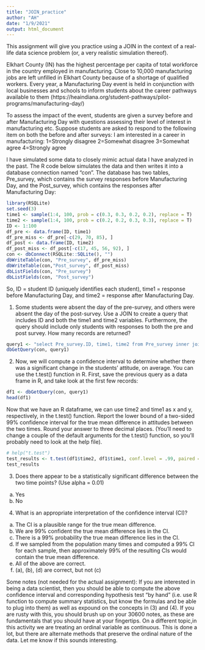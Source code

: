 ```yaml
---
title: "JOIN_practice"
author: "AH"
date: "1/9/2021"
output: html_document
---
```


This assignment will give you practice using a JOIN in the context of a real-life data science problem (or, a very realistic simulation thereof).

Elkhart County (IN) has the highest percentage per capita of total workforce in the country employed in manufacturing. Close to 10,000 manufacturing jobs are left unfilled in Elkhart County because of a shortage of qualified workers. Every year, a Manufacturing Day event is held in conjunction with local businesses and schools to inform students about the career pathways available to them (https://heaindiana.org/student-pathways/pilot-programs/manufacturing-day/)

To assess the impact of the event, students are given a survey before and after Manufacturing Day with questions assessing their level of interest in manufacturing etc. 
Suppose students are asked to respond to the following item on both the before and after surveys:
I am interested in a career in manufacturing:
1=Strongly disagree
2=Somewhat disagree
3=Somewhat agree
4=Strongly agree

I have simulated some data to closely mimic actual data I have analyzed in the past. The R code below simulates the data and then writes it into a database connection named "con". The database has two tables, Pre_survey, which contains the survey responses before Manufacturing Day, and the Post_survey, which contains the responses after Manufacturing Day:
```r
library(RSQLite)
set.seed(3)
time1 <- sample(1:4, 100, prob = c(0.3, 0.3, 0.2, 0.2), replace = T)
time2 <- sample(1:4, 100, prob = c(0.2, 0.2, 0.3, 0.3), replace = T)
ID <- 1:100
df_pre <- data.frame(ID, time1)
df_pre_miss <- df_pre[-c(29, 70, 85), ]
df_post <- data.frame(ID, time2)
df_post_miss <- df_post[-c(17, 45, 56, 92), ]
con <- dbConnect(RSQLite::SQLite(), "")
dbWriteTable(con, "Pre_survey", df_pre_miss)
dbWriteTable(con,"Post_survey", df_post_miss)
dbListFields(con, "Pre_survey")
dbListFields(con, "Post_survey")
```
So, ID = student ID (uniquely identifies each student), time1 = response before Manufacturing Day, and time2 = response after Manufacturing Day.

1. Some students were absent the day of the pre-survey, and others were absent the day of the post-survey. Use a JOIN to create a query that includes ID and both the time1 and time2 variables. Furthermore, the query should include only students with responses to both the pre and post survey. How many records are returned?
```r
query1 <- "select Pre_survey.ID, time1, time2 from Pre_survey inner join Post_survey on Pre_survey.ID = Post_survey.ID" 
dbGetQuery(con, query1)
```

2. Now, we will compute a confidence interval to determine whether there was a significant change in the students’ attitude, on average. You can use the t.test() function in R. First, save the previous query as a data frame in R, and take look at the first few records:
```r
df1 <- dbGetQuery(con, query1)
head(df1)
```
Now that we have an R dataframe, we can use time2 and time1 as x and y, respectively, in the t.test() function. Report the lower bound of a two-sided 99% confidence interval for the true mean difference in attitudes between the two times. Round your answer to three decimal places. (You'll need to change a couple of the default arguments for the t.test() function, so you'll probably need to look at the help file).

```r
# help("t.test")
test_results <- t.test(df1$time2, df1$time1, conf.level = .99, paired = TRUE)
test_results

```

3. Does there appear to be a statistically significant difference between the two time points? (Use alpha = 0.01)
a. Yes
b. No

4. What is an appropriate interpretation of the confidence interval (CI)?
a. The CI is a plausible range for the true mean difference.
b. We are 99% confident the true mean difference lies in the CI.
c. There is a 99% probability the true mean difference lies in the CI.
d. If we sampled from the population many times and computed a 99% CI for each sample, then approximately 99% of the resulting CIs would contain the true mean difference.
e. All of the above are correct.
f. (a), (b), (d) are correct, but not (c)


Some notes (not needed for the actual assignment): If you are interested in being a data scientist, then you should be able to compute the above confidence interval and corresponding hypothesis test "by hand" (i.e. use R function to compute summary statistics, but know the formulas and be able to plug into them) as well as expound on the concepts in (3) and (4). If you are rusty with this, you should brush up on your 30600 notes, as these are fundamentals that you should have at your fingertips. On a different topic,in this activity we are treating an ordinal variable as continuous. This is done a lot, but there are alternate methods that preserve the ordinal nature of the data. Let me know if this sounds interesting.
